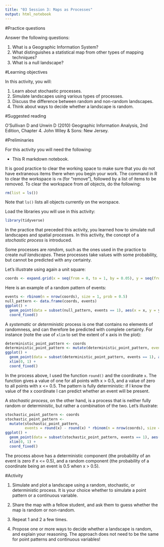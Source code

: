 ```yaml
---
title: "03 Session 3: Maps as Processes"
output: html_notebook
---
```


#Practice questions

Answer the following questions:

1. What is a Geographic Information System?
2. What distinguishes a statistical map from other types of mapping techniques?
3. What is a null landscape?

#Learning objectives

In this activity, you will:

1. Learn about stochastic processes.
2. Simulate landscapes using various types of processes.
3. Discuss the difference between random and non-random landscapes.
4. Think about ways to decide whether a landscape is random.

#Suggested reading

O'Sullivan D and Unwin D (2010) Geographic Information Analysis, 2nd Edition, Chapter 4. John Wiley & Sons: New Jersey.

#Preliminaries

For this activity you will need the following:

* This R markdown notebook.

It is good practice to clear the working space to make sure that you do not have extraneous items there when you begin your work. The command in R to clear the workspace is `rm` (for "remove"), followed by a list of items to be removed. To clear the workspace from _all_ objects, do the following:
```r
rm(list = ls())
```

Note that `ls()` lists all objects currently on the worspace.

Load the libraries you will use in this activity:
```r
library(tidyverse)
```

In the practice that preceded this activity, you learned how to simulate null landscapes and spatial processes. In this activity, the concept of a _stochastic process_ is introduced.

Some processes are _random_, such as the ones used in the practice to create _null landscapes_. These processes take values with some probability, but cannot be predicted with any certainty.

Let's illustrate using again a unit square:
```r
coords <- expand.grid(x = seq(from = 0, to = 1, by = 0.05), y = seq(from = 0, to = 1, by = 0.05))
```

Here is an example of a random pattern of events:
```r
events <- rbinom(n = nrow(coords), size = 1, prob = 0.5)
null_pattern <- data.frame(coords, events)
ggplot() + 
  geom_point(data = subset(null_pattern, events == 1), aes(x = x, y = y), shape = 15) +
  coord_fixed()
```

A _systematic_ or _deterministic_ process is one that contains no elements of randomness, and can therefore be predicted with complete certainty. For instance (note the use of `xlim` to set the extent of x axis in the plot):
```r
deterministic_point_pattern <- coords
deterministic_point_pattern <- mutate(deterministic_point_pattern, events = round(x))
ggplot() + 
  geom_point(data = subset(deterministic_point_pattern, events == 1), aes(x = x, y = y), shape = 15) +
  xlim(0, 1) +
  coord_fixed()
```

In the process above, I used the function `round()` and the coordinate `x`. The function gives a value of one for all points with x > 0.5, and a value of zero to all points with x <= 0.5. The pattern is fully deterministic: if I know the value of the x coordinate I can predict whether an event will be present.

A _stochastic process_, on the other hand, is a process that is neither fully random or deterministic, but rather a combination of the two. Let's illustrate:
```r
stochastic_point_pattern <- coords
stochastic_point_pattern <- 
  mutate(stochastic_point_pattern, 
         events = round(x) - round(x) * rbinom(n = nrow(coords), size = 1, prob = 0.5))
ggplot() + 
  geom_point(data = subset(stochastic_point_pattern, events == 1), aes(x = x, y = y), shape = 15) +
  xlim(0, 1) +
  coord_fixed()
```

The process above has a deterministic component (the probability of an event is zero if x <= 0.5), and a random component (the probability of a coordinate being an event is 0.5 when x > 0.5).

#Activity

1. Simulate and plot a landscape using a random, stochastic, or deterministic process. It is your choice whether to simulate a point pattern or a continuous variable.

2. Share the map with a fellow student, and ask them to guess whether the map is random or non-random.

3. Repeat 1 and 2 a few times.

4. Propose one or more ways to decide whether a landscape is random, and explain your reasoning. The approach does not need to be the same for point patterns and continuous variables!